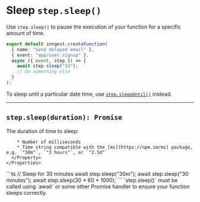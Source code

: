 # Sleep `step.sleep()`

Use `step.sleep()` to pause the execution of your function for a specific amount of time.

```ts
export default inngest.createFunction(
  { name: "Send delayed email" },
  { event: "app/user.signup" },
  async ({ event, step }) => {
    await step.sleep("2d");
    // Do something else
  }
);
```

To sleep until a particular date time, use [`step.sleepUntil()`](/docs/reference/functions/step-sleep-until) instead.

---

## `step.sleep(duration): Promise`

<Row>
  <Col>
    <Properties>
      <Property name="duration" type="number | string" required>
        The duration of time to sleep:

        * Number of milliseconds
        * Time string compatible with the [ms](https://npm.im/ms) package, e.g. `"30m"`, `"3 hours"`, or `"2.5d"`
      </Property>
    </Properties>
  </Col>
  <Col>
  ```ts
  // Sleep for 30 minutes
  await step.sleep("30m");
  await step.sleep("30 minutes");
  await step.sleep(30 * 60 * 1000);
  ```
  </Col>
</Row>

<Callout>
  `step.sleep()` must be called using `await` or some other Promise handler to ensure your function sleeps correctly.
</Callout>